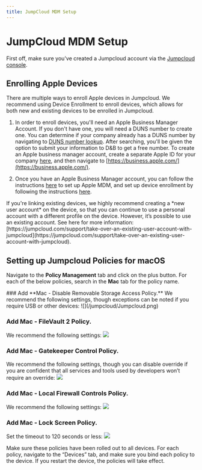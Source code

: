 ```yaml
---
title: JumpCloud MDM Setup
---
```



# JumpCloud MDM Setup

First off, make sure you've created a Jumpcloud account via the [Jumpcloud console](https://console.jumpcloud.com/).

## Enrolling Apple Devices

There are multiple ways to enroll Apple devices in Jumpcloud. We recommend using Device Enrollment to enroll devices, which allows for both new and existing devices to be enrolled in Jumpcloud.

1. In order to enroll devices, you'll need an Apple Business Manager Account. If you don't have one, you will need a DUNS number to create one. You can determine if your company already has a DUNS number by navigating to [DUNS number lookup](https://developer.apple.com/enroll/duns-lookup/#!/search). After searching, you'll be given the option to submit your information to D&B to get a free number. To create an Apple business manager account, create a separate Apple ID for your company [here](https://appleid.apple.com/account), and then navigate to [https://business.apple.com/](https://business.apple.com/).

2. Once you have an Apple Business Manager account, you can follow the instructions [here](https://jumpcloud.com/support/set-up-apple-mdm) to set up Apple MDM, and set up device enrollment by following the instructions [here](https://jumpcloud.com/support/add-company-owned-apple-devices-to-mdm-with-device-enrollment).

<Callout type="info">
  If you're linking existing devices, we highly recommend creating a *new user
  account* on the device, so that you can continue to use a personal account
  with a different profile on the device. However, it’s possible to use an
  existing account. See here for more information:
  [https://jumpcloud.com/support/take-over-an-existing-user-account-with-jumpcloud](https://jumpcloud.com/support/take-over-an-existing-user-account-with-jumpcloud).
</Callout>

## Setting up Jumpcloud Policies for macOS

Navigate to the **Policy Management** tab and click on the plus button. For each of the below policies, search in the **Mac** tab for the policy name.

<Steps>
### Add **Mac - Disable Removable Storage Access Policy.** 
We recommend the following settings, though exceptions can be noted if you require USB or other devices:
![](/jumpcloud/Jumpcloud.png)

### Add **Mac - FileVault 2 Policy.**

We recommend the following settings:
![](/jumpcloud/Jumpcloud-1.png)

### Add **Mac - Gatekeeper Control Policy.**

We recommend the following settings, though you can disable override if you are confident that all services and tools used by developers won’t require an override:
![](/jumpcloud/Jumpcloud-2.png)

### Add **Mac - Local Firewall Controls Policy.**

We recommend the following settings:
![](/jumpcloud/Jumpcloud-3.png)

### Add **Mac - Lock Screen Policy.**

Set the timeout to 120 seconds or less:
![](/jumpcloud/Jumpcloud-4.png)

</Steps>

Make sure these policies have been rolled out to all devices. For each policy, navigate to the “Devices” tab, and make sure you bind each policy to the device. If you restart the device, the policies will take effect.
